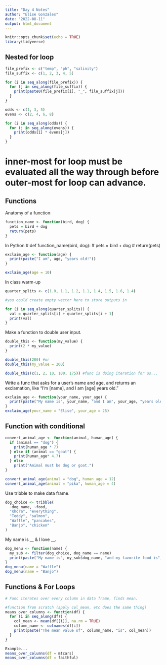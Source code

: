 ```yaml
---
title: "Day 4 Notes"
author: "Elise Gonzales"
date: "2022-08-11"
output: html_document
---
```


```r
knitr::opts_chunk$set(echo = TRUE)
library(tidyverse)
```

## Nested for loop
```r
file_prefix <- c("temp", "ph", "salinity")
file_suffix <- c(1, 2, 3, 4, 5)

for (i in seq_along(file_prefix)) {
  for (j in seq_along(file_suffix)) {
    print(paste0(file_prefix[i], "_", file_suffix[j]))
  }
}
```

```r
odds <- c(1, 3, 5)
evens <- c(2, 4, 6, 8)

for (i in seq_along(odds)) {
  for (j in seq_along(evens)) {
    print(odds[i] * evens[j])
  }
}
```
# inner-most for loop must be evaluated all the way through before outer-most for loop can advance.

## Functions

Anatomy of a function
```r
function_name <- function(bird, dog) {
  pets = bird + dog
  return(pets)
}
```
In Python
# def function_name(bird, dog):
  # pets = bird + dog
  # return(pets)
  
```r
exclaim_age <- function(age) {
  print(paste("I am", age, "years old!"))
}

exclaim_age(age = 10)
```

In class warm-up
```r
quarter_splits <- c(1.0, 1.1, 1.2, 1.1, 1.4, 1.5, 1.6, 1.4)

#you could create empty vector here to store outputs in

for (i in seq_along(quarter_splits)) {
  val = quarter_splits[i] + quarter_splits[i + 1]
  print(val)
}
```

Make a function to double user input.
```r
double_this <- function(my_value) {
  print(2 * my_value)
}

double_this(200) #or
double_this(my_value = 200)

double_this(c(1, 2, 10, 100, 175)) #func is doing iteration for us...
```

Write a func that asks for a user's name and age, and returns an exclamation, like "I'm [name], and I am [age] years old."
```r
exclaim_age <- function(your_name, your_age) {
  print(paste("My name is", your_name, "and I am", your_age, "years old."))
}
exclaim_age(your_name = "Elise", your_age = 25)
```

## Function with conditional

```r
convert_animal_age <- function(animal, human_age) {
  if (animal == "dog") {
    print(human_age * 7)
  } else if (animal == "goat") {
    print(human_age* 4.7)
  } else 
    print("Animal must be dog or goat.")
}

convert_animal_age(animal = "dog", human_age = 12)
convert_animal_age(animal = "pika", human_age = 4)

```

Use tribble to make data frame.
```r
dog_choice <- tribble(
  ~dog_name, ~food,
  "Khora", "everything",
  "Teddy", "salmon",
  "Waffle", "pancakes",
  "Banjo", "chicken"
)
```
My name is __ & I love __.
```r
dog_menu <- function(name) {
  my_sub <- filter(dog_choice, dog_name == name)
  print(paste("My name is", my_sub$dog_name, "and my favorite food is", my_sub$food))
}
dog_menu(name = "Waffle")
dog_menu(name = "Banjo")

```

## Functions & For Loops
```r
# Func iterates over every column in data frame, finds mean. 

#function from scratch (apply col_mean, etc does the same thing)
means_over_columns <- function(df) {
  for (i in seq_along(df)) {
    col_mean <- mean(df[[i]], na.rm = TRUE)
    column_name <- colnames(df[i])
    print(paste("The mean value of", column_name, "is", col_mean))
  }
}

Example...
means_over_columns(df = mtcars)
means_over_columns(df = faithful)

```

